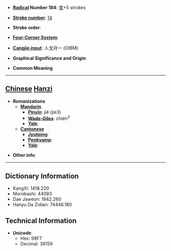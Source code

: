 * '''[[Wiktionary:Chinese radical index| Radical]] Number 184''': [[Wiktionary:Chinese radical index 食|食]]+5 strokes

* '''[[Wiktionary:Chinese total strokes index|Stroke number]]''': [[Wiktionary:Chinese total strokes index 14|14]]

* '''Stroke order''': 

* '''[[Wiktionary:Chinese four corner index|Four-Corner System]]''': 

* '''[[Wiktionary:Chinese Cangjie index|Cangjie input]]''': 人戈月一 (OIBM)

* '''Graphical Significance and Origin''': 

* '''Common Meaning'''

----

== [[Chinese]] [[Hanzi]] ==

* '''Romanizations'''
** '''[[Mandarin]]'''
*** '''[[Pinyin]]''': jiě (jie3)
*** '''[[Wade-Giles]]''': chieh<sup>3</sup>
*** '''[[Yale]]''': 
** '''[[Cantonese]]'''
*** '''[[Jyutping]]''':
*** '''[[Penkyamp]]''': 
*** '''[[Yale]]''': 

* '''Other info''': 

----

== Dictionary Information ==

* KangXi: 1418.220
* Morobashi: 44093
* Dae Jaweon: 1942.260
* Hanyu Da Zidian: 74446.180

== Technical Information ==

* '''Unicode''':
** Hex: 98F7
** Decimal: 39159